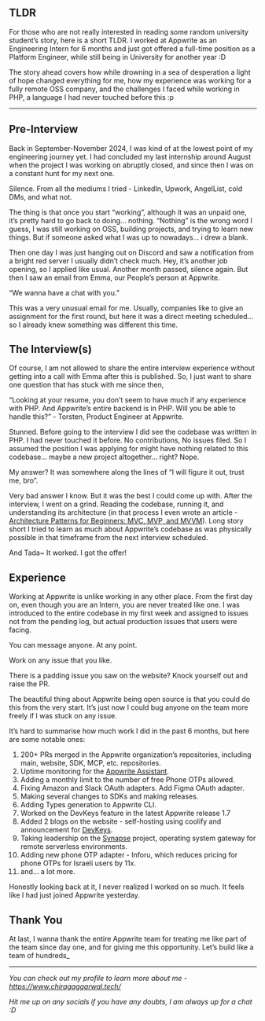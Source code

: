 
<BlogTitle slug="from-student-to-full-time-platform-engineer-at-appwrite" />

## TLDR

For those who are not really interested in reading some random university student’s story, here is a short TLDR. I worked at Appwrite as an Engineering Intern for 6 months and just got offered a full-time position as a Platform Engineer, while still being in University for another year :D

The story ahead covers how while drowning in a sea of desperation a light of hope changed everything for me, how my experience was working for a fully remote OSS company, and the challenges I faced while working in PHP, a language I had never touched before this :p

---

## Pre-Interview

Back in September-November 2024, I was kind of at the lowest point of my engineering journey yet. I had concluded my last internship around August when the project I was working on abruptly closed, and since then I was on a constant hunt for my next one.

Silence. From all the mediums I tried - LinkedIn, Upwork, AngelList, cold DMs, and what not.

The thing is that once you start “working”, although it was an unpaid one, it’s pretty hard to go back to doing… nothing. “Nothing” is the wrong word I guess, I was still working on OSS, building projects, and trying to learn new things. But if someone asked what I was up to nowadays… i drew a blank.

Then one day I was just hanging out on Discord and saw a notification from a bright red server I usually didn’t check much. Hey, it’s another job opening, so I applied like usual. Another month passed, silence again. But then I saw an email from Emma, our People’s person at Appwrite.

“We wanna have a chat with you.”

This was a very unusual email for me. Usually, companies like to give an assignment for the first round, but here it was a direct meeting scheduled… so I already knew something was different this time.

## The Interview(s)

Of course, I am not allowed to share the entire interview experience without getting into a call with Emma after this is published. So, I just want to share one question that has stuck with me since then,

“Looking at your resume, you don’t seem to have much if any experience with PHP. And Appwrite’s entire backend is in PHP. Will you be able to handle this?” - Torsten, Product Engineer at Appwrite.

Stunned. Before going to the interview I did see the codebase was written in PHP. I had never touched it before. No contributions, No issues filed. So I assumed the position I was applying for might have nothing related to this codebase… maybe a new project altogether… right? Nope.

My answer? It was somewhere along the lines of “I will figure it out, trust me, bro”.

Very bad answer I know. But it was the best I could come up with. After the interview, I went on a grind. Reading the codebase, running it, and understanding its architecture (in that process I even wrote an article - [Architecture Patterns for Beginners: MVC, MVP, and MVVM](https://dev.to/chiragagg5k/architecture-patterns-for-beginners-mvc-mvp-and-mvvm-2pe7)). Long story short I tried to learn as much about Appwrite’s codebase as was physically possible in that timeframe from the next interview scheduled.

And Tada~ It worked. I got the offer!

## Experience

Working at Appwrite is unlike working in any other place. From the first day on, even though you are an Intern, you are never treated like one. I was introduced to the entire codebase in my first week and assigned to issues not from the pending log, but actual production issues that users were facing.

You can message anyone. At any point.

Work on any issue that you like.

There is a padding issue you saw on the website? Knock yourself out and raise the PR.

The beautiful thing about Appwrite being open source is that you could do this from the very start. It’s just now I could bug anyone on the team more freely if I was stuck on any issue.

It’s hard to summarise how much work I did in the past 6 months, but here are some notable ones:

1. 200+ PRs merged in the Appwrite organization’s repositories, including main, website, SDK, MCP, etc. repositories.
2. Uptime monitoring for the [Appwrite Assistant](https://appwrite.io/docs/tooling/assistant).
3. Adding a monthly limit to the number of free Phone OTPs allowed.
4. Fixing Amazon and Slack OAuth adapters. Add Figma OAuth adapter.
5. Making several changes to SDKs and making releases.
6. Adding Types generation to Appwrite CLI.
7. Worked on the DevKeys feature in the latest Appwrite release 1.7
8. Added 2 blogs on the website - self-hosting using coolify and announcement for [DevKeys](https://appwrite.io/blog/author/chirag-aggarwal).
9. Taking leadership on the [Synapse](https://github.com/appwrite/synapse) project, operating system gateway for remote serverless environments.
10. Adding new phone OTP adapter - Inforu, which reduces pricing for phone OTPs for Israeli users by 11x.
11. and… a lot more.

Honestly looking back at it, I never realized I worked on so much. It feels like I had just joined Appwrite yesterday.

## Thank You

At last, I wanna thank the entire Appwrite team for treating me like part of the team since day one, and for giving me this opportunity. Let’s build like a team of hundreds\_

---

_You can check out my profile to learn more about me - https://www.chiragaggarwal.tech/_

_Hit me up on any socials if you have any doubts, I am always up for a chat :D_

<OriginalPost
  text="Checkout the original post on Dev.to"
  link="https://dev.to/chiragagg5k/from-student-to-full-time-platform-engineer-at-appwrite-49ci"
/>
